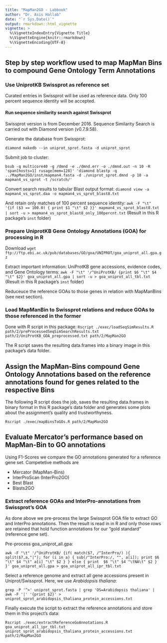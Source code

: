 ```yaml
---
title: "MapMan2GO - Labbook"
author: "Dr. Asis Hallab"
date: "`r Sys.Date()`"
output: rmarkdown::html_vignette
vignette: >
  %\VignetteIndexEntry{Vignette Title}
  %\VignetteEngine{knitr::rmarkdown}
  %\VignetteEncoding{UTF-8}
---
```


## Step by step workflow used to map MapMan Bins to compound Gene Ontology Term Annotations

### Use UniprotKB Swissprot as reference set

Curated entries in Swissprot will be used as reference data. Only 100 percent sequence identity will be accepted. 

#### Run sequence similarity search against Swissprot

Swissprot version is from December 2016. Sequence Similarity Search is carried out with Diamond version (v0.7.9.58).

Generate the database from Swissprot:

`diamond makedb --in uniprot_sprot.fasta -d uniprot_sprot`

Submit job to cluster:

`bsub -q multicore40 -g /dmnd -e ./dmnd.err -o ./dmnd.out -n 10 -R 'span[hosts=1] rusage[mem=128]' 'diamond blastp -q ../MapMan2GO/inst/mapman4.fasta -d ./uniprot_sprot.dmnd -p 10 -a mapman4_vs_sprot -t /scratch/'`

Convert search results to tabular Blast output format: `diamond view -a mapman4_vs_sprot.daa -o mapman4_vs_sprot_blast8.txt`

And retain only matches of 100 percent sequence identity: `awk -F "\t" '{if ($3 == 100.0) { print $1 "\t" $2 }}' mapman4_vs_sprot_blast8.txt | sort -u > mapman4_vs_sprot_blast8_only_100percnt.txt` (Result in this R package's `inst` folder)

### Prepare UniprotKB Gene Ontology Annotations (GOA) for processing in R

Download `wget ftp://ftp.ebi.ac.uk/pub/databases/GO/goa/UNIPROT/goa_uniprot_all.gpa.gz`

Extract important information: UniProtKB gene accessions, evidence codes, and Gene Ontology terms: `awk -F "\t" '/^UniProtKB/ {print $6 "\t" $4 "\t" $2}' goa_uniprot_all.gpa | sort -u > goa_uniprot_all_tbl.txt` (Result in this R package's `inst` folder)

Reduceuce the reference GOAs to those genes in relation with MapManBins (see next section).

### Load MapManBin to Swissprot relations and reduce GOAs to those referenced in the former

Done with R script in this package: `Rscript ./exec/loadSeqSimResults.R path/2/preProcessedSeqSimSearchResults.txt path/2/UniProtKB_GOA_preprocessed.txt path/2/MapMan2GO`

The R script saves the resulting data.frames into a binary image in this package's data folder.

## Assign the MapMan-Bins compound Gene Ontology Annotations based on the reference annotations found for genes related to the respective Bins

The following R script does the job, saves the resulting data.frames in binary format in this R package's data folder and generates some plots about the assignment's quality and trustworthyness.

`Rscript ./exec/mapBinsToGOs.R path/2/MapMan2GO`

## Evaluate Mercator's performance based on MapMan-Bin to GO annotations

Using F1-Scores we compare the GO annotations generated for a reference gene set.
Competetive methods are

- Mercator (MapMan-Bins)
- InterProScan (InterPro2GO)
- Best Blast
- Blasts2GO

### Extract reference GOAs and InterPro-annotations from Swissprot's GOA

As done above we pre-process the large Swissprot GOA file to extract GO and
InterPro annotations. Then the result is read in in R and only those rows are
retained that hold function annotations for our "gold standard" (reference gene
set).

Pre-process goa_uniprot_all.gpa:

`awk -F "\t" '/^UniProtKB/ {if( match($7, /^InterPro/) ){ split($7,a,"|"); for (i in a) { sub(/^InterPro:/, "", a[i]); print $6 "\t" $4 "\t" a[i] "\t" $2 } } else { print  $6 "\t" $4 "\tNA\t" $2 } }' goa_uniprot_all.gpa > goa_uniprot_all_ipr_tbl.txt`

Select a reference genome and extract all gene accessions present in
Uniprot/Swissprot. Here, we use _Arabidopsis thaliana_:

`grep -P '^>' uniprot_sprot.fasta | grep 'OS=Arabidopsis thaliana' | awk -F '|' '{print $2}' > uniprot_sprot_arabidopsis_thaliana_protein_accessions.txt`

Finally execute the script to extract the reference annotations and store them
in this project's data:

`Rscript ./exec/extractReferenceGoAnnotations.R goa_uniprot_all_ipr_tbl.txt uniprot_sprot_arabidopsis_thaliana_protein_accessions.txt path/2/MapMan2GO`

